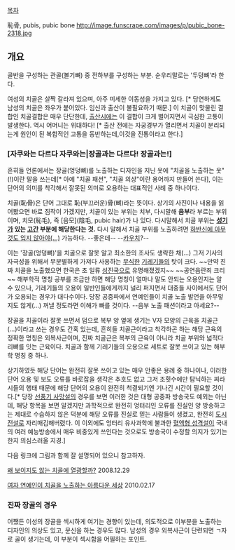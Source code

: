 [[목차]]

恥骨, pubis, pubic bone
http://image.funscrape.com/images/p/pubic_bone-2318.jpg
== 개요 ==
골반을 구성하는 관골(볼기뼈) 중 전하부를 구성하는 부분. 순우리말로는 '두덩뼈'라 한다.

여성의 치골은 살짝 갈라져 있으며, 아주 미세한 이동성을 가지고 있다. [* 당연하게도 남성의 치골은 좌우가 붙어있다. 임신과 출산이 불필요하기 때문.] 이 치골이 맞물린 결합인 치골결합은 매우 단단한데, [[출산]]시에는 이 결합이 크게 벌어지면서 극심한 고통이 발생한다. 역시 어머니는 위대하다! [* 출산 전에는 자궁경부가 열리면서 치골이 분리되는게 원인이 된 복합적인 고통을 동반하는데,이것을 진통이라고 한다.]

=== [자쿠와는 다르다 자쿠와는|장골과는 다르다! 장골과는!] ===
흔히들 언론에서는 장골(엉덩뼈)를 노출하는 디자인을 지닌 옷에 "치골을 노출하는 옷"(!)이란 말을 쓰는데[* 아예 "치골 패션", "치골 의상"이란 용어까지 만들어 쓴다], 이는 단어의 의미를 착각해서 잘못된 의미로 오용하는 대표적인 사례 중 하나이다.

치골(恥骨)은 단어 그대로 恥(부끄러운)骨(뼈)라는 뜻이다. 상기의 사진이나 내용을 읽어봤으면 바로 짐작이 가겠지만, 치골이 있는 부위는 치부, 다시말해 '''음부'''라 부르는 부위이며, 치모(恥毛), 즉 [음모](陰毛, pubic hair)가 나 있다. 다시말해서 치골 부위는 '''[[성기]]가 있는 [[고간]] 부분에 해당한다는 것.''' 다시 말해서 치골 부위를 노출하려면 [[하의실종 패션|하반신에 아무것도 입지 않아야(…)]] 가능하다. --좋은데-- --[[카우치]]?--

이는 '장골(엉덩뼈)'을 치골으로 잘못 알고 최소한의 조사도 생략한 채(…) 그저 기사의 자극성을 위해서 무분별하게 가져다 사용하는 [[무식]]한 [[기레기]]들의 탓이 크다. ~~만약 진짜 치골을 노출했으면 한국은 초 일류 [[성진국]]으로 유명해졌겠지~~ ~~공연음란죄 크리~~ 해부학적 명칭 공부를 조금만 하면 해당 명칭이 얼마나 말도 안되는 오용인지는 알 수 있으나, 기레기들의 오용이 일반인들에게까지 널리 퍼지면서 대중들 사이에서도 단어가 오용되는 경우가 대다수이다. 당장 공중파에서 연예인들이 치골 노출 발언을 아무렇지도 않게(…) 꺼낼 정도라면 이해가 빠를 것이다. --음부 노출 패션이라고 아세요?--

장골을 치골이라 잘못 쓰면서 덤으로 복부 양 옆에 생기는 V자 모양의 근육을 치골근(…)이라고 쓰는 경우도 간혹 있는데, 흔히들 치골근이라고 착각하곤 하는 해당 근육의 정확한 명칭은 외복사근이며, 진짜 치골근은 복부의 근육이 아니라 치골 부위와 넓적다리뼈를 잇는 근육이다. 치골과 함께 기레기들의 오용으로 세트로 잘못 쓰이고 있는 해부학 명칭 중 하나.

상기하였듯 해당 단어는 완전히 잘못 쓰이고 있는 매우 안좋은 용례 중 하나이나, 이러한 단어 오용 및 보도 오류를 바로잡을 생각은 추호도 없고 그저 조횟수에만 탐닉하는 찌라시들의 행태 때문에 해당 단어의 오용이 완전히 척결되기엔 기나긴 시간이 필요할 것이다.[* 당장 [[선풍기 사망설]]의 경우를 보면 이러한 것은 대형 공중파 방송국도 예외는 아닌데, 해당 항목을 보면 알겠지만 과학적으로 완전히 엉터리인 오류를 진실인 양 방송하고는 제대로 수습하지 않은 덕분에 해당 오류를 진실로 믿는 사람들이 생겼고, 완전히 [[도시전설]]로 자리매김해버렸다. 이 이외에도 엉터리 유사과학에 불과한 [[혈액형 성격설]]이 국내의 여러 예능방송에서 매우 비중있게 쓰인다는 것으로도 방송국이 수정할 의지가 있기는 한지 의심스러울 지경.]

다음 링크에 그림과 함께 잘 설명되어 있으니 참고하자.

[http://mabari.kr/124 왜 보이지도 않는 치골에 열광할까?] 2008.12.29

[http://www.koreahealthlog.com/1637 여자 연예인이 치골을 노출하는 아름다운 세상] 2010.02.17 

=== 진짜 장골의 경우 ===
어쨌든 이성의 장골을 섹시하게 여기는 경향이 있는데, 의도적으로 이부분을 노출하는 디자인의 의상도 있고, 문신을 하는 경우도 많다. 남성의 경우 외복사근이 단련되면 ㄱ자로 골이 생기는데, 이 부분이 섹시함을 어필하는 포인트.
